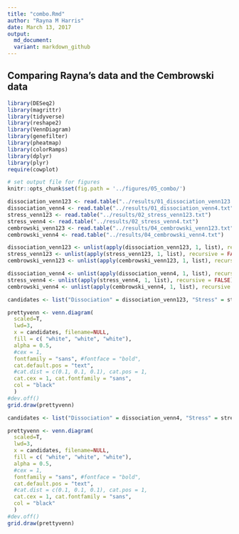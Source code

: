 ```yaml
---
title: "combo.Rmd"
author: "Rayna M Harris"
date: March 13, 2017
output:
  md_document:
  variant: markdown_github
---
```

## Comparing Rayna's data and the Cembrowski data
  
```r
library(DESeq2)
library(magrittr)
library(tidyverse)
library(reshape2)
library(VennDiagram)
library(genefilter)
library(pheatmap)
library(colorRamps) 
library(dplyr)
library(plyr)
require(cowplot)

# set output file for figures 
knitr::opts_chunk$set(fig.path = '../figures/05_combo/')
```


```r
dissociation_venn123 <- read.table("../results/01_dissociation_venn123.txt")
dissociation_venn4 <- read.table("../results/01_dissociation_venn4.txt")
stress_venn123 <- read.table("../results/02_stress_venn123.txt")
stress_venn4 <- read.table("../results/02_stress_venn4.txt")
cembrowski_venn123 <- read.table("../results/04_cembrowski_venn123.txt")
cembrowski_venn4 <- read.table("../results/04_cembrowski_venn4.txt")

dissociation_venn123 <- unlist(apply(dissociation_venn123, 1, list), recursive = FALSE)
stress_venn123 <- unlist(apply(stress_venn123, 1, list), recursive = FALSE)
cembrowski_venn123 <- unlist(apply(cembrowski_venn123, 1, list), recursive = FALSE)

dissociation_venn4 <- unlist(apply(dissociation_venn4, 1, list), recursive = FALSE)
stress_venn4 <- unlist(apply(stress_venn4, 1, list), recursive = FALSE)
cembrowski_venn4 <- unlist(apply(cembrowski_venn4, 1, list), recursive = FALSE)
```

```r
candidates <- list("Dissociation" = dissociation_venn123, "Stress" = stress_venn123, "Cembrowski" = cembrowski_venn123)

prettyvenn <- venn.diagram(
  scaled=T,
  lwd=3,
  x = candidates, filename=NULL, 
  fill = c( "white", "white", "white"),
  alpha = 0.5,
  #cex = 1, 
  fontfamily = "sans", #fontface = "bold",
  cat.default.pos = "text",
  #cat.dist = c(0.1, 0.1, 0.1), cat.pos = 1,
  cat.cex = 1, cat.fontfamily = "sans",
  col = "black"
  )
#dev.off()
grid.draw(prettyvenn)
```

```r
candidates <- list("Dissociation" = dissociation_venn4, "Stress" = stress_venn4, "Cembrowski" = cembrowski_venn4)

prettyvenn <- venn.diagram(
  scaled=T,
  lwd=3,
  x = candidates, filename=NULL, 
  fill = c( "white", "white", "white"),
  alpha = 0.5,
  #cex = 1, 
  fontfamily = "sans", #fontface = "bold",
  cat.default.pos = "text",
  #cat.dist = c(0.1, 0.1, 0.1), cat.pos = 1,
  cat.cex = 1, cat.fontfamily = "sans",
  col = "black"
  )
#dev.off()
grid.draw(prettyvenn)
```